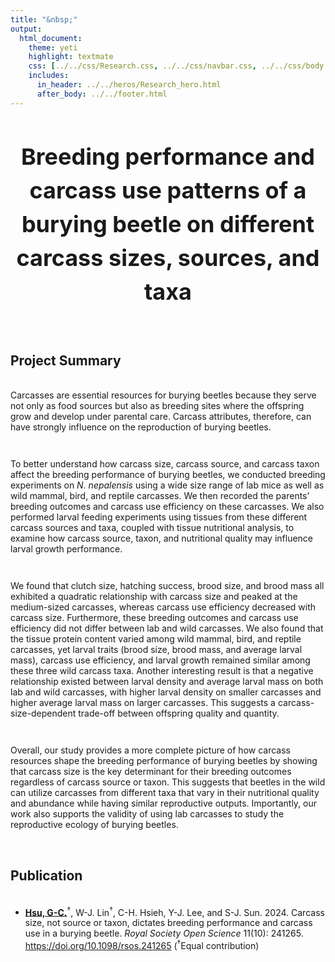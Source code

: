 ```yaml
---
title: "&nbsp;"
output:
  html_document:
    theme: yeti
    highlight: textmate
    css: [../../css/Research.css, ../../css/navbar.css, ../../css/body.css]
    includes:
      in_header: ../../heros/Research_hero.html
      after_body: ../../footer.html
---
```


<style>
h1 {text-align: center !important; 
   font-weight: bold !important; 
   font-size: 36px !important;
   line-height: 1.5em;}
   
h2 {font-weight: bold !important;} 
   
.External_link{
  border-radius: 5px;
  border: none;
  text-align: center;
  text-decoration: none;
  display: inline-block;
  width: 60px;
}

</style>

<div>
# Breeding performance and carcass use patterns of a burying beetle on different carcass sizes, sources, and taxa
</div>

<br>

## Project Summary
<div style="height: 0.25em;"></div>

Carcasses are essential resources for burying beetles because they serve not only as food sources but also as breeding sites where the offspring grow and develop under parental care. Carcass attributes, therefore, can have strongly influence on the reproduction of burying beetles.

<div style="height: 1em;"></div>

To better understand how carcass size, carcass source, and carcass taxon affect the breeding performance of burying beetles, we conducted breeding experiments on _N. nepalensis_ using a wide size range of lab mice as well as wild mammal, bird, and reptile carcasses. We then recorded the parents' breeding outcomes and carcass use efficiency on these carcasses. We also performed larval feeding experiments using tissues from these different carcass sources and taxa, coupled with tissue nutritional analysis, to examine how carcass source, taxon, and nutritional quality may influence larval growth performance.

<div style="height: 1em;"></div>

We found that clutch size, hatching success, brood size, and brood mass all exhibited a quadratic relationship with carcass size and peaked at the medium-sized carcasses, whereas carcass use efficiency decreased with carcass size. Furthermore, these breeding outcomes and carcass use efficiency did not differ between lab and wild carcasses. We also found that the tissue protein content varied among wild mammal, bird, and reptile carcasses, yet larval traits (brood size, brood mass, and average larval mass), carcass use efficiency, and larval growth remained similar among these three wild carcass taxa. Another interesting result is that a negative relationship existed between larval density and average larval mass on both lab and wild carcasses, with higher larval density on smaller carcasses and higher average larval mass on larger carcasses. This suggests a carcass-size-dependent trade-off between offspring quality and quantity.

<div style="height: 1em;"></div>

Overall, our study provides a more complete picture of how carcass resources shape the breeding performance of burying beetles by showing that carcass size is the key determinant for their breeding outcomes regardless of carcass source or taxon. This suggests that beetles in the wild can utilize carcasses from different taxa that vary in their nutritional quality and abundance while having similar reproductive outputs. Importantly, our work also supports the validity of using lab carcasses to study the reproductive ecology of burying beetles.

<br>

## Publication
<div style="height: 0.25em;"></div>

* <p><b><u>Hsu, G-C.</u></b>^†^, W-J. Lin^†^, C-H. Hsieh, Y-J. Lee, and S-J. Sun. 2024. Carcass size, not source or taxon, dictates breeding performance and carcass use in a burying beetle. <i>Royal Society Open Science</i> 11(10): 241265. <a href="https://doi.org/10.1098/rsos.241265" target="_blank"> https://doi.org/10.1098/rsos.241265</a> (^†^Equal contribution)


